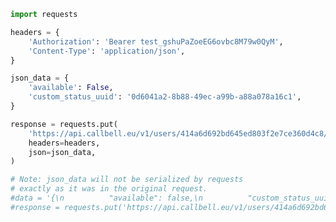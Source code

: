 ```python
import requests

headers = {
    'Authorization': 'Bearer test_gshuPaZoeEG6ovbc8M79w0QyM',
    'Content-Type': 'application/json',
}

json_data = {
    'available': False,
    'custom_status_uuid': '0d6041a2-8b88-49ec-a99b-a88a078a16c1',
}

response = requests.put(
    'https://api.callbell.eu/v1/users/414a6d692bd645ed803f2e7ce360d4c8/status',
    headers=headers,
    json=json_data,
)

# Note: json_data will not be serialized by requests
# exactly as it was in the original request.
#data = '{\n          "available": false,\n          "custom_status_uuid": "0d6041a2-8b88-49ec-a99b-a88a078a16c1"\n    }'
#response = requests.put('https://api.callbell.eu/v1/users/414a6d692bd645ed803f2e7ce360d4c8/status', headers=headers, data=data)

```